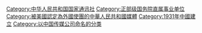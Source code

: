 {{Catmore}}

[[Category:中华人民共和国国家通讯社|Category:中华人民共和国国家通讯社]]
[[Category:正部级国务院直属事业单位|Category:正部级国务院直属事业单位]]
[[Category:被美國認定為外國使團的中華人民共和國媒體|Category:被美國認定為外國使團的中華人民共和國媒體]]
[[Category:1931年中國建立|Category:1931年中國建立]]
[[Category:以中国传媒公司命名的分类|Category:以中国传媒公司命名的分类]]